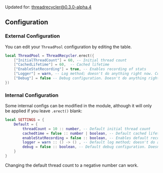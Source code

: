
Updated for: threadrecycler@0.3.0-alpha.4

## Configuration
### External Configuration

You can edit your `ThreadPool` configuration by editing the table.

```lua copy filename="client-or-server.luau" {3-7}
local ThreadPool = ThreadRecycler.erect({ 
	["InitialThreadCount"] = 60, -- Initial thread count 
	["CachedLifetime"] = 60,  -- Cached lifetime 
	["EnableStatRecording"] = true, -- Enables recording of stats 
	["Logger"] = warn, -- Log method; doesn't do anything right now. Coming in the future... 
	["Debug"] = false -- Debug configuration. Doesn't do anything right now. Coming in the future... 
})
```
### Internal Configuration
Some internal configs can be modified in the module, although it will only be applied if you leave `.erect()` blank:
```lua copy filename="ThreadRecycler.lua" {2-8}
local SETTINGS = {
	Default = {
		threadCount = 10 :: number, -- Default initial thread count 
		cachedtime = false :: number | boolean, -- Default cached lifetime 
		enableStatRecording = false :: boolean, -- Enables default recording of stats. Set to false if you don't want to use this.
		logger = warn :: () -> () , -- Default log method; doesn't do anything right now. Coming in the future... 
		debug = false :: boolean, -- Default debug configuration. Doesn't do anything right now. Coming in the future... 
	}
}
```
<Callout type="info">
    Changing the default thread count to a negative number can work.
</Callout>

